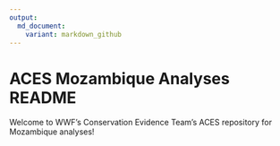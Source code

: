 ```yaml
---
output: 
  md_document:
    variant: markdown_github
---
```


# ACES Mozambique Analyses README


Welcome to WWF's Conservation Evidence Team's ACES repository for Mozambique analyses!  
